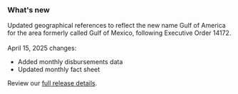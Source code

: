### What's new

Updated geographical references to reflect the new name Gulf of America for the area formerly called Gulf of Mexico, following Executive Order 14172.  
<br />
April 15, 2025 changes:
- Added <Link href="/downloads/disbursements-by-month/" linkType="default">monthly disbursements data</Link>
- Updated <Link href="/fact-sheet/" linkType="default">monthly fact sheet</Link>

Review our [full release details](https://github.com/ONRR/nrrd/releases).
